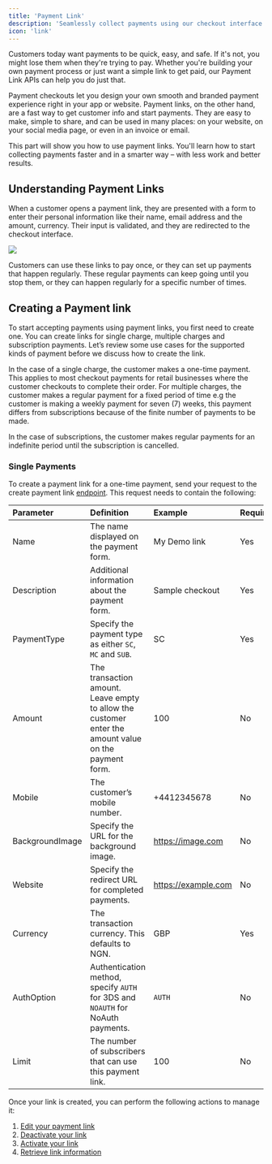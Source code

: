 ```yaml
---
title: 'Payment Link'
description: 'Seamlessly collect payments using our checkout interface.'
icon: 'link'
---
```


Customers today want payments to be quick, easy, and safe. If it's not, you might lose them when they're trying to pay. Whether you're building your own payment process or just want a simple link to get paid, our Payment Link APIs can help you do just that.

Payment checkouts let you design your own smooth and branded payment experience right in your app or website. Payment links, on the other hand, are a fast way to get customer info and start payments. They are easy to make, simple to share, and can be used in many places: on your website, on your social media page, or even in an invoice or email.

This part will show you how to use payment links. You'll learn how to start collecting payments faster and in a smarter way – with less work and better results.

## Understanding Payment Links
When a customer opens a payment link, they are presented with a form to enter their personal information like their name, email address and the amount, currency. Their input is validated, and they are redirected to the checkout interface.

<img src="/images/checkout.png" />

Customers can use these links to pay once, or they can set up payments that happen regularly. These regular payments can keep going until you stop them, or they can happen regularly for a specific number of times.

## Creating a Payment link
To start accepting payments using payment links, you first need to create one. You can create links for single charge, multiple charges and subscription payments. Let’s review some use cases for the supported kinds of payment before we discuss how to create the link.

In the case of a single charge, the customer makes a one-time payment. This applies to most checkout payments for retail businesses where the customer checkouts to complete their order. For multiple charges, the customer makes a regular payment for a fixed period of time e.g the customer is making a weekly payment for seven (7) weeks, this payment differs from subscriptions because of the finite number of payments to be made. 

In the case of subscriptions, the customer makes regular payments for an indefinite period until the subscription is cancelled.

### Single Payments
To create a payment link for a one-time payment, send your request to the create payment link [endpoint](/api-reference/payment-link/create-link). This request needs to contain the following:

| Parameter                 | Definition                                                                                            | Example            | Required |
| :------------------------ | :---------------------------------------------------------------------------------------------------- | :----------------- | :------- |
| Name                      | The name displayed on the payment form.                                                               | My Demo link       | Yes      |
| Description               | Additional information about the payment form.                                                        | Sample checkout    | Yes      |
| PaymentType               | Specify the payment type as either `SC`, `MC` and `SUB`.                                              | SC                 | Yes      |
| Amount                    | The transaction amount. Leave empty to allow the customer enter the amount value on the payment form. | 100                | No       |
| Mobile                    | The customer’s mobile number.                                                                         | +4412345678        | No       |
| BackgroundImage           | Specify the URL for the background image.                                                             | https://image.com  | No       |
| Website                   | Specify the redirect URL for completed payments.                                                      | https://example.com| No       |
| Currency                  | The transaction currency. This defaults to NGN.                                                       | GBP                | Yes       |
| AuthOption                | Authentication method, specify `AUTH` for 3DS and `NOAUTH` for NoAuth payments.                       | `AUTH`             | No       |
| Limit                     | The number of subscribers that can use this payment link.                                             | 100                | No       |

Once your link is created, you can perform the following actions to manage it:
1. [Edit your payment link](/api-reference/payment-link/edit-link)
2. [Deactivate your link](/api-reference/payment-link/deactivate-link)
3. [Activate your link](/api-reference/payment-link/activate-link)
4. [Retrieve link information](/api-reference/payment-link/fetch-links)
